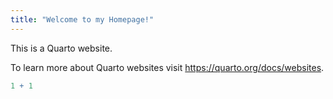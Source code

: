 ```yaml
---
title: "Welcome to my Homepage!"
---
```


This is a Quarto website.

To learn more about Quarto websites visit <https://quarto.org/docs/websites>.

```r
1 + 1
```
